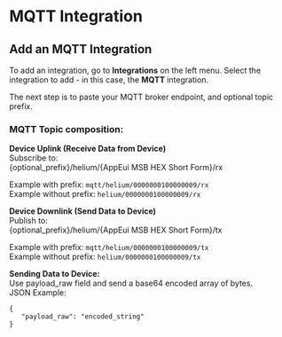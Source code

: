 # MQTT Integration

## Add an MQTT Integration

To add an integration, go to **Integrations** on the left menu. Select the integration to add - in this case, the **MQTT** integration.

The next step is to paste your MQTT broker endpoint, and optional topic prefix.

### MQTT Topic composition:

**Device Uplink (Receive Data from Device)**  
Subscribe to:  
{optional_prefix}/helium/{AppEui MSB HEX Short Form}/rx  

Example with prefix: `mqtt/helium/0000000100000009/rx`  
Example without prefix: `helium/0000000100000009/rx` 

**Device Downlink (Send Data to Device)**  
Publish to:  
{optional_prefix}/helium/{AppEui MSB HEX Short Form}/tx  

Example with prefix: `mqtt/helium/0000000100000009/tx`  
Example without prefix: `helium/0000000100000009/tx` 

**Sending Data to Device:**  
Use payload_raw field and send a base64 encoded array of bytes.  
JSON Example:
```
{
   "payload_raw": "encoded_string"
}
```
